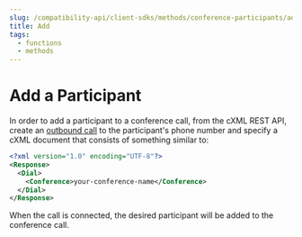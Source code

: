 ```yaml
---
slug: /compatibility-api/client-sdks/methods/conference-participants/add
title: Add
tags:
  - functions
  - methods
---
```


# Add a Participant

In order to add a participant to a conference call, from the cXML REST API, create an 
[outbound call](../calls/create.mdx) 
to the participant's phone number and specify a cXML document that consists of something similar to:

```xml
<?xml version="1.0" encoding="UTF-8"?>
<Response>
  <Dial>
    <Conference>your-conference-name</Conference>
  </Dial>
</Response>
```

When the call is connected, the desired participant will be added to the conference call.
